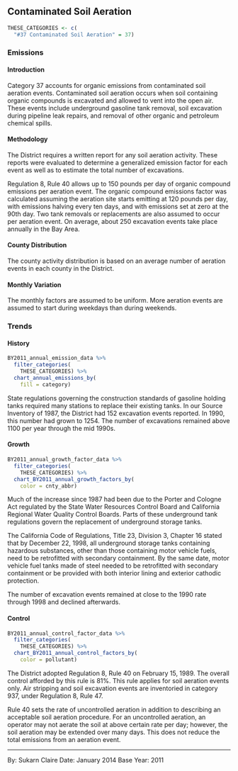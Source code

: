 ## Contaminated Soil Aeration

```r
THESE_CATEGORIES <- c(
  "#37 Contaminated Soil Aeration" = 37)
```

### Emissions

#### Introduction {-}

Category 37 accounts for organic emissions from contaminated soil aeration events. Contaminated soil aeration occurs when soil containing organic compounds is excavated and allowed to vent into the open air. These events include underground gasoline tank removal, soil excavation during pipeline leak repairs, and removal of other organic and petroleum chemical spills.

#### Methodology {-}

The District requires a written report for any soil aeration activity. These reports were evaluated to determine a generalized emission factor for each event as well as to estimate the total number of excavations.

Regulation 8, Rule 40 allows up to 150 pounds per day of organic compound emissions per aeration event. The organic compound emissions factor was calculated assuming the aeration site starts emitting at 120 pounds per day, with emissions halving every ten days, and with emissions set at zero at the 90th day. Two tank removals or replacements are also assumed to occur per aeration event. On average, about 250 excavation events take place annually in the Bay Area.

#### County Distribution {-}

The county activity distribution is based on an average number of aeration events in each county in the District.

#### Monthly Variation {-}

The monthly factors are assumed to be uniform. More aeration events are assumed to start during weekdays than during weekends.

### Trends

#### History {-}

```r
BY2011_annual_emission_data %>%
  filter_categories(
    THESE_CATEGORIES) %>%
  chart_annual_emissions_by(
    fill = category)
```

State regulations governing the construction standards of gasoline holding tanks required many stations to replace their existing tanks. In our Source Inventory of 1987, the District had 152 excavation events reported. In 1990, this number had grown to 1254. The number of excavations remained above 1100 per year through the mid 1990s.

#### Growth {-}

```r
BY2011_annual_growth_factor_data %>%
  filter_categories(
    THESE_CATEGORIES) %>%
  chart_BY2011_annual_growth_factors_by(
    color = cnty_abbr)
```

Much of the increase since 1987 had been due to the Porter and Cologne Act regulated by the State Water Resources Control Board and California Regional Water Quality Control Boards. Parts of these underground tank regulations govern the replacement of underground storage tanks.

The California Code of Regulations, Title 23, Division 3, Chapter 16 stated that by December 22, 1998, all underground storage tanks containing hazardous substances, other than those containing motor vehicle fuels, need to be retrofitted with secondary containment. By the same date, motor vehicle fuel tanks made of steel needed to be retrofitted with secondary containment or be provided with both interior lining and exterior cathodic protection.

The number of excavation events remained at close to the 1990 rate through 1998 and declined afterwards.

#### Control {-}

```r
BY2011_annual_control_factor_data %>%
  filter_categories(
    THESE_CATEGORIES) %>%
  chart_BY2011_annual_control_factors_by(
    color = pollutant)
```

The District adopted Regulation 8, Rule 40 on February 15, 1989. The overall control afforded by this rule is 81%. This rule applies for soil aeration events only. Air stripping and soil excavation events are inventoried in category 937, under Regulation 8, Rule 47.

Rule 40 sets the rate of uncontrolled aeration in addition to describing an acceptable soil aeration procedure. For an uncontrolled aeration, an operator may not aerate the soil at above certain rate per day; however, the soil aeration may be extended over many days. This does not reduce the total emissions from an aeration event.

***

By: Sukarn Claire 
Date: January 2014 
Base Year: 2011
